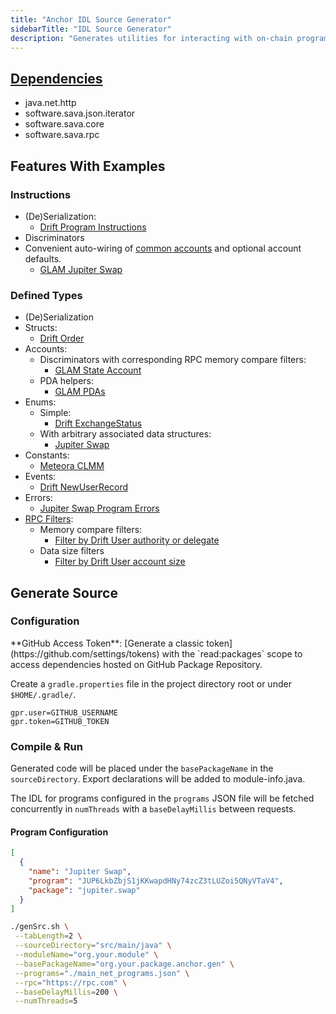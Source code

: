 ```yaml
---
title: "Anchor IDL Source Generator"
sidebarTitle: "IDL Source Generator"
description: "Generates utilities for interacting with on-chain programs and accounts."
---
```


<Card title="GitHub Repository" icon="github" horizontal={true} href="https://github.com/sava-software/anchor-src-gen" />

## [Dependencies](https://github.com/sava-software/anchor-src-gen/blob/main/src/main/java/module-info.java)
  - java.net.http
  - software.sava.json.iterator
  - software.sava.core
  - software.sava.rpc

## Features With Examples

### Instructions

- (De)Serialization:
    - [Drift Program Instructions](https://github.com/sava-software/anchor-programs/blob/main/programs/src/main/java/software/sava/anchor/programs/drift/anchor/DriftProgram.java)
- Discriminators
- Convenient auto-wiring
  of [common accounts](https://github.com/sava-software/sava/blob/main/core/src/main/java/software/sava/core/accounts/SolanaAccounts.java) and optional account defaults.
    - [GLAM Jupiter Swap](https://github.com/sava-software/anchor-programs/blob/63d7d1c734ec9d1c58949c6c1fb51fd5ee4281c4/programs/src/main/java/software/sava/anchor/programs/glam/anchor/GlamProgram.java#L1182)

### Defined Types

- (De)Serialization
- Structs:
    - [Drift Order](https://github.com/sava-software/anchor-programs/blob/main/programs/src/main/java/software/sava/anchor/programs/drift/anchor/types/Order.java)
- Accounts:
    * Discriminators with corresponding RPC memory compare filters:
        * [GLAM State Account](https://github.com/sava-software/anchor-programs/blob/63d7d1c734ec9d1c58949c6c1fb51fd5ee4281c4/programs/src/main/java/software/sava/anchor/programs/glam/anchor/types/StateAccount.java#L37)
    * PDA helpers:
        * [GLAM PDAs](https://github.com/sava-software/anchor-programs/blob/main/programs/src/main/java/software/sava/anchor/programs/glam/anchor/GlamPDAs.java)
- Enums:
    * Simple:
        * [Drift ExchangeStatus](https://github.com/sava-software/anchor-programs/blob/main/programs/src/main/java/software/sava/anchor/programs/drift/anchor/types/ExchangeStatus.java)
    * With arbitrary associated data structures:
        * [Jupiter Swap](https://github.com/sava-software/anchor-programs/blob/main/programs/src/main/java/software/sava/anchor/programs/jupiter/swap/anchor/types/Swap.java)
- Constants:
    * [Meteora CLMM](https://github.com/sava-software/anchor-programs/blob/main/programs/src/main/java/software/sava/anchor/programs/meteora/dlmm/anchor/LbClmmConstants.java)
- Events:
    * [Drift NewUserRecord](https://github.com/sava-software/anchor-programs/blob/main/programs/src/main/java/software/sava/anchor/programs/drift/anchor/types/NewUserRecord.java)
- Errors:
    * [Jupiter Swap Program Errors](https://github.com/sava-software/anchor-programs/blob/main/programs/src/main/java/software/sava/anchor/programs/jupiter/swap/anchor/JupiterError.java)
- [RPC Filters](https://solana.com/docs/rpc#filter-criteria):
    - Memory compare filters:
        - [Filter by Drift User authority or delegate](https://github.com/sava-software/anchor-programs/blob/63d7d1c734ec9d1c58949c6c1fb51fd5ee4281c4/programs/src/main/java/software/sava/anchor/programs/drift/anchor/types/User.java#L124)
    - Data size filters
        * [Filter by Drift User account size](https://github.com/sava-software/anchor-programs/blob/63d7d1c734ec9d1c58949c6c1fb51fd5ee4281c4/programs/src/main/java/software/sava/anchor/programs/drift/anchor/types/User.java#L90)

## Generate Source

### Configuration

<Info>
  **GitHub Access Token**: [Generate a classic token](https://github.com/settings/tokens) with the `read:packages` scope to access
  dependencies hosted on GitHub Package Repository.
</Info>

Create a `gradle.properties` file in the project directory root or under `$HOME/.gradle/`.

```properties
gpr.user=GITHUB_USERNAME
gpr.token=GITHUB_TOKEN
```

### Compile & Run

Generated code will be placed under the `basePackageName` in the `sourceDirectory`.
Export declarations will be added to module-info.java.

The IDL for programs configured in the `programs` JSON file will be fetched concurrently in `numThreads` with a `baseDelayMillis` between requests.

#### Program Configuration

```json
[
  {
    "name": "Jupiter Swap",
    "program": "JUP6LkbZbjS1jKKwapdHNy74zcZ3tLUZoi5QNyVTaV4",
    "package": "jupiter.swap"
  }
]
```

```bash
./genSrc.sh \
 --tabLength=2 \
 --sourceDirectory="src/main/java" \
 --moduleName="org.your.module" \
 --basePackageName="org.your.package.anchor.gen" \
 --programs="./main_net_programs.json" \
 --rpc="https://rpc.com" \
 --baseDelayMillis=200 \
 --numThreads=5
```

